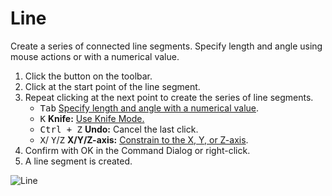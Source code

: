 
# Line

<Reference shortcut="Shift + A" command="Line" button="Toolbar" />

Create a series of connected line segments. Specify length and angle using mouse actions or with a numerical value.

1. Click the button <ButtonIcon type="button-line" /> on the toolbar.
2. Click at the start point of the line segment.
3. Repeat clicking at the next point to create the series of line segments.
   - <kbd>Tab</kbd> [Specify length and angle with a numerical value](./sketching-essentials#specify-dimensions-numerically).
   - <kbd>K</kbd> **Knife:** [Use Knife Mode.](./sketching-essentials#use-knife-mode) 
   - <kbd>Ctrl + Z</kbd> **Undo:** Cancel the last click.
   - <kbd>X</kbd>/ <kbd>Y</kbd>/<kbd>Z</kbd> **X/Y/Z-axis:** [Constrain to the X, Y, or Z-axis](./sketching-essentials#constrain-to-an-axis).
4. Confirm with OK in the Command Dialog or right-click.
5. A line segment is created.

![Line](/img/line.gif)





















